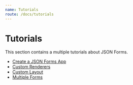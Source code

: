 ```yaml
---
name: Tutorials
route: /docs/tutorials
---
```


# Tutorials

This section contains a multiple tutorials about JSON Forms.

- [Create a JSON Forms App](/docs/tutorial)
- [Custom Renderers](/docs/custom-renderers)
- [Custom Layout](/docs/custom-layouts)
- [Multiple Forms](/docs/multiple-forms)
